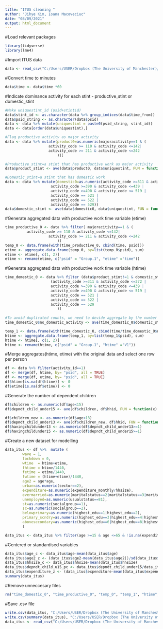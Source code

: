 ---
title: "ITUS cleaning "
author: "Jihye Kim, Ioana Macoveciuc"
date: "08/09/2021"
output: html_document
---
  
  
#Load relevant packages 
```{r}
library(tidyverse)
library(lme4)
```

#Import ITUS data 
```{r}
data <- read_csv("C:/Users/USER/Dropbox (The University of Manchester)/IATUR/ITUS/Data/timeuse.csv")
```

#Convert time to minutes
```{r}
data$time <- data$time *60
```

#Indicate dominance activity for each stint - productive_stint or domestic_stint
```{r}
#Make uniquestint_id (psid+stintid) 
data$stint_id <- as.character(data %>% group_indices(data$time_from)) 
data$psid_string <- as.character(data$psid) 
data <- data %>% mutate(uniquestint = paste0(psid_string, stint_id)) 
data <- data[order(data$uniquestint),]

#Flag productive activity as major activity
data <- data %>% mutate(product0=as.numeric(majoracitivity==1 & (
					activity_code >= 110 & activity_code <=142|
 					activity_code >= 211 & activity_code <=242
						)))

#Productive_stint=a stint that has productive work as major activity 						
data$product_stint <- ave(data$product0, data$uniquestint, FUN = function(x) max(as.numeric(x)))

#Domestic_stint=a stint that has domestic work
data <- data %>% mutate(domestic0=as.numeric(activity_code >=311 & activity_code <=372 |
					 activity_code >=390 & activity_code <=439 |
					 activity_code >=490 & activity_code <= 519 |
					 activity_code == 521 |
					 activity_code == 522 |
					 activity_code == 529))
data$domestic_stint <- ave(data$domestic0, data$uniquestint, FUN = function(x) max(as.numeric(x)))
```

#Generate aggregated data with productive work time variable (etime)
```{r}
time_productive_0 <- data %>% filter( majoracitivity==1 & (
          activity_code >= 110 & activity_code <=142|
 					activity_code >= 211 & activity_code <=242
						))
temp_0 <- data.frame(with(time_productive_0, cbind(time, psid)))
etime <- aggregate.data.frame(temp_0, by=list(temp_0$psid), sum)
etime <- etime[, c(1, 2)]
etime <- rename(etime, c("psid" = "Group.1", "etime" ="time"))
```

#Generate aggregated data with productive work time variable (htime)
```{r}
time_domestic_0 <- data %>% filter (data$product_stint!=1 & domestic_stint==1 &
					 (activity_code >=311 & activity_code <=372 |
					 activity_code >=390 & activity_code <=439 |
					 activity_code >=490 & activity_code <= 519 |
					 activity_code == 521 |
					 activity_code == 522 |
					 activity_code == 529 
						))
						
#To avoid duplicated counts, we need to devide aggregate by the number of domestic activities per stint  
time_domestic_0$no_domestic_activity <- ave(time_domestic_0$domestic_stint, time_domestic_0$uniquestint, FUN = function(x) sum(as.numeric(x)))

temp_1 <- data.frame(with(time_domestic_0, cbind(time/time_domestic_0$no_domestic_activity, psid)))
htime <- aggregate.data.frame(temp_1, by=list(temp_1$psid), sum)
htime <- htime[, c(1, 2)]
htime <- rename(htime, c("psid" = "Group.1", "htime" ="V1"))
```

#Merge aggregates(htime, etime) with the original data and select one row per person
```{r}
df <- data %>% filter(activity_id==1)
df <- merge(df, htime, by= "psid", all = TRUE)
df <- merge(df, etime, by= "psid", all = TRUE)
df$htime[is.na(df$htime)] <- 0
df$etime[is.na(df$etime)] <- 0
```

#Generate the number of dependent children
```{r}
df$children <- as.numeric(df$age<15)
df$depndt_child_under15 <- ave(df$children, df$hhid, FUN = function(x) sum(as.numeric(x)))

df$children_new <- as.numeric(df$age<13)
df$depndt_child_under13 <- ave(df$children_new, df$hhid, FUN = function(x) sum(as.numeric(x)))
df$havingchildunder13 <- as.numeric(df$depndt_child_under13>=1)
df$havingchildunder15 <- as.numeric(df$depndt_child_under15>=1)
```

#Create a new dataset for modelling
```{r}
data_itus <- df %>%  mutate (
        wave = 1,
        lockdown = 0,
        wtime  = htime+etime,
        fhtime = htime/1440,
        fetime = etime/1440,
        fwtime = (htime+etime)/1440,
        age2 = age*age,
        urban=as.numeric(sector==2),
        expenditure=as.numeric(expenditure_monthly/hhsize),
        evermarried=as.numeric(maritalstatus==2|maritalstatus==3|maritalstatus==4),
        unemployed=as.numeric(usualstatus==81),
        st=as.numeric(socialgroup==1),
        sc=as.numeric(socialgroup==2),
        belowprimary=as.numeric(highest_edu==1|highest_edu==2),
        primary_scndry=as.numeric(highest_edu==3|highest_edu==4|highest_edu==5|highest_edu==7),
        abovesecondary=as.numeric(highest_edu==6|highest_edu==8|highest_edu==9|highest_edu==10|highest_edu==11)
        )

data_itus <- data_itus %>% filter(age >=15 & age <=65 & !is.na(expenditure) & !is.na(belowprimary) ) %>% select(psid, hhid, wave, fwt, wtime, htime, etime, fwtime, fhtime, fetime, age, age2, female, urban,  hhsize, expenditure, evermarried, depndt_child_under15, state, unemployed, st, sc, lockdown, belowprimary, primary_scndry, abovesecondary,depndt_child_under13, weight, havingchildunder13, havingchildunder15)
```

#Centered or standardised variables
```{r}
data_itus$age_c <- data_itus$age-mean(data_itus$age)
data_itus$age2_z <- (data_itus$age2-mean(data_itus$age2))/sd(data_itus$age2)
data_itus$hhsize_c <- data_itus$hhsize-mean(data_itus$hhsize)
data_itus$depndt_child_u15_pc <- data_itus$depndt_child_under15/data_itus$hhsize
data_itus$expenditure_z <- (data_itus$expenditure-mean(data_itus$expenditure))/sd(data_itus$expenditure)
summary(data_itus)
```

#Remove unneccesary files
```{r}
rm("time_domestic_0", "time_productive_0", "temp_0", "temp_1", "htime", "etime", "data")
```

#Save .csv file
```{r}
write.csv(data_itus, "C:/Users/USER/Dropbox (The University of Manchester)/IATUR/Model/Data/data_itus_16Sep.csv")
write.csv(summary(data_itus), "C:/Users/USER/Dropbox (The University of Manchester)/IATUR/Model/Data/data_itus_16Sep_summary.csv")
data_itus <- read_csv("C:/Users/USER/Dropbox (The University of Manchester)/IATUR/Model/Data/data_itus_16Sep.csv")

```
